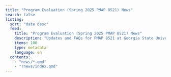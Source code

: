 ```yaml
---
title: "Program Evaluation (Spring 2025 PMAP 8521) News"
search: false
listing:
  sort: "date desc"
  feed: 
    title: "Program Evaluation (Spring 2025 PMAP 8521) News"
    description: "Updates and FAQs for PMAP 8521 at Georgia State University, Spring 2025"
    items: 100
    type: metadata
    language: en
  contents:
    - "news/*.qmd"
    - "!news/index.qmd"
---
```

